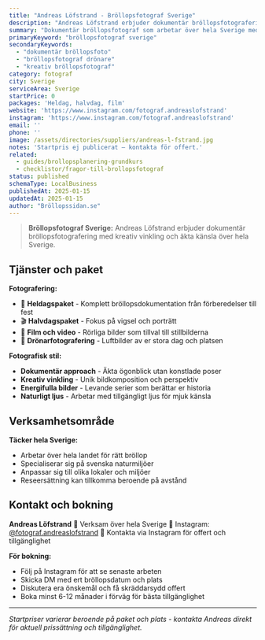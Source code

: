 ```yaml
---
title: "Andreas Löfstrand - Bröllopsfotograf Sverige"
description: "Andreas Löfstrand erbjuder dokumentär bröllopsfotografering över hela Sverige. Heldag, halvdag och filmpaket med drönare tillgängligt."
summary: "Dokumentär bröllopsfotograf som arbetar över hela Sverige med fokus på energifulla, äkta uttryck och levande bildserier."
primaryKeyword: "bröllopsfotograf sverige"
secondaryKeywords:
  - "dokumentär bröllopsfoto"
  - "bröllopsfotograf drönare"
  - "kreativ bröllopsfotograf"
category: fotograf
city: Sverige
serviceArea: Sverige
startPrice: 0
packages: 'Heldag, halvdag, film'
website: 'https://www.instagram.com/fotograf.andreaslofstrand'
instagram: 'https://www.instagram.com/fotograf.andreaslofstrand'
email: ''
phone: ''
image: /assets/directories/suppliers/andreas-l-fstrand.jpg
notes: 'Startpris ej publicerat – kontakta för offert.'
related:
  - guides/brollopsplanering-grundkurs
  - checklistor/fragor-till-brollopsfotograf
status: published
schemaType: LocalBusiness
publishedAt: 2025-01-15
updatedAt: 2025-01-15
author: "Bröllopssidan.se"
---
```


> **Bröllopsfotograf Sverige:** Andreas Löfstrand erbjuder dokumentär bröllopsfotografering med kreativ vinkling och äkta känsla över hela Sverige.

## Tjänster och paket

**Fotografering:**
- 📸 **Heldagspaket** - Komplett bröllopsdokumentation från förberedelser till fest
- 🎬 **Halvdagspaket** - Fokus på vigsel och porträtt
- 🎥 **Film och video** - Rörliga bilder som tillval till stillbilderna
- 🚁 **Drönarfotografering** - Luftbilder av er stora dag och platsen

**Fotografisk stil:**
- **Dokumentär approach** - Äkta ögonblick utan konstlade poser
- **Kreativ vinkling** - Unik bildkomposition och perspektiv
- **Energifulla bilder** - Levande serier som berättar er historia
- **Naturligt ljus** - Arbetar med tillgängligt ljus för mjuk känsla

## Verksamhetsområde

**Täcker hela Sverige:**
- Arbetar över hela landet för rätt bröllop
- Specialiserar sig på svenska naturmiljöer
- Anpassar sig till olika lokaler och miljöer
- Reseersättning kan tillkomma beroende på avstånd

## Kontakt och bokning

**Andreas Löfstrand**
📍 Verksam över hela Sverige
📱 Instagram: [@fotograf.andreaslofstrand](https://www.instagram.com/fotograf.andreaslofstrand)
💌 Kontakta via Instagram för offert och tillgänglighet

**För bokning:**
- Följ på Instagram för att se senaste arbeten
- Skicka DM med ert bröllopsdatum och plats
- Diskutera era önskemål och få skräddarsydd offert
- Boka minst 6-12 månader i förväg för bästa tillgänglighet

---

*Startpriser varierar beroende på paket och plats - kontakta Andreas direkt för aktuell prissättning och tillgänglighet.*
